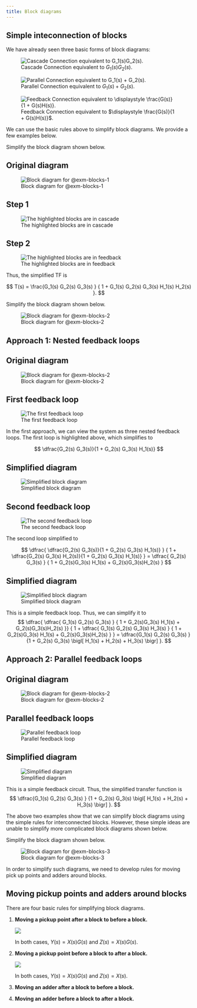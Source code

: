 ```yaml
---
title: Block diagrams
---
```


## Simple inteconnection of blocks

We have already seen three basic forms of block diagrams:

![Cascade Connection equivalent to $G_1(s)G_2(s)$.](figures/svg/interconnect3.svg){#fig-cascade}

![Parallel Connection equivalent to $G_1(s) + G_2(s)$.](figures/svg/interconnect4.svg){#fig-parallel}

![Feedback Connection equivalent to $\displaystyle \frac{G(s)}{1 + G(s)H(s)}$.](figures/svg/interconnect5.svg){#fig-feedback}

We can use the basic rules above to simplify block diagrams. We provide a few examples below.

:::{#exm-blocks-1}
Simplify the block diagram shown below.

::: {.panel-tabset}

## Original diagram

![Block diagram for @exm-blocks-1](figures/svg/blocks1.svg)

## Step 1

![The highlighted blocks are in cascade](figures/svg/blocks2.svg)

## Step 2

![The highlighted blocks are in feedback](figures/svg/blocks3.svg)

Thus, the simplified TF is

$$
T(s) = \frac{G_1(s) G_2(s) G_3(s) } { 1 + G_1(s) G_2(s) G_3(s) H_1(s) H_2(s) }.
$$

:::
:::

:::{#exm-blocks-2}
Simplify the block diagram shown below.

![Block diagram for @exm-blocks-2](figures/svg/blocks4.svg)
:::

::: {.callout-note}

## Approach 1: Nested feedback loops

::: {.panel-tabset}

## Original diagram

![Block diagram for @exm-blocks-2](figures/svg/blocks4.svg)

## First feedback loop

![The first feedback loop](figures/svg/blocks5.svg)

In the first approach, we can view the system as three nested feedback loops. The first loop is highlighted above, which simplifies to

$$
  \dfrac{G_2(s) G_3(s)}{1 + G_2(s) G_3(s) H_1(s)}
$$

## Simplified diagram

![Simplified block diagram](figures/svg/blocks6.svg)

## Second feedback loop

![The second feedback loop](figures/svg/blocks7.svg)

The second loop simplified to

$$
\dfrac{
  \dfrac{G_2(s) G_3(s)}{1 + G_2(s) G_3(s) H_1(s)}
}
{ 1 + 
  \dfrac{G_2(s) G_3(s) H_2(s)}{1 + G_2(s) G_3(s) H_1(s)}
}
= \dfrac{ G_2(s) G_3(s) } { 1 + G_2(s)G_3(s) H_1(s) + G_2(s)G_3(s)H_2(s) }
$$

## Simplified diagram

![Simplified block diagram](figures/svg/blocks8.svg)

This is a simple feedback loop. Thus, we can simplify it to
$$
\dfrac{ 
 \dfrac{ G_1(s) G_2(s) G_3(s) } { 1 + G_2(s)G_3(s) H_1(s) + G_2(s)G_3(s)H_2(s) }}
{ 1 + 
 \dfrac{ G_1(s) G_2(s) G_3(s) H_3(s) } { 1 + G_2(s)G_3(s) H_1(s) + G_2(s)G_3(s)H_2(s) }
}
= \dfrac{G_1(s) G_2(s) G_3(s) } {1 + G_2(s) G_3(s) \bigl[ H_1(s) + H_2(s) + H_3(s) \bigr] }.
$$
:::
:::

::: {.callout-note}

## Approach 2: Parallel feedback loops

::: {.panel-tabset}

## Original diagram

![Block diagram for @exm-blocks-2](figures/svg/blocks4.svg)

## Parallel feedback loops

![Parallel feedback loop](figures/svg/blocks9.svg)

## Simplified diagram

![Simplified diagram](figures/svg/blocks10.svg)

This is a simple feedback circuit. Thus, the simplified transfer function is
$$
\dfrac{G_1(s) G_2(s) G_3(s) } {1 + G_2(s) G_3(s) \bigl[ H_1(s) + H_2(s) + H_3(s) \bigr] }.
$$
:::
:::

The above two examples show that we can simplify block diagrams using the simple rules for interconnected blocks. However, these simple ideas are unable to simplify more complicated block diagrams shown below. 

:::{#exm-blocks-3}
Simplify the block diagram shown below.

![Block diagram for @exm-blocks-3](figures/svg/blocks11.svg)
:::

In order to simplify such diagrams, we need to develop rules for moving pick up points and adders around blocks.

## Moving pickup points and adders around blocks

There are four basic rules for simplifying block diagrams.

1. **Moving a pickup point after a block to before a block.**
  
   ![](figures/svg/moving-blocks1.svg)

   In both cases, $Y(s) = X(s) G(s)$ and $Z(s) = X(s)G(s)$. 

2. **Moving a pickup point before a block to after a block.**

   ![](figures/svg/moving-blocks2.svg)

   In both cases, $Y(s) = X(s) G(s)$ and $Z(s) = X(s)$. 

3. **Moving an adder after a block to before a block.**

4. **Moving an adder before a block to after a block.**
